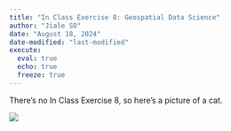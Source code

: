 ```yaml
---
title: "In Class Exercise 8: Geospatial Data Science"
author: "Jiale SO"
date: "August 18, 2024"
date-modified: "last-modified"
execute: 
  eval: true
  echo: true
  freeze: true
---
```


There's no In Class Exercise 8, so here's a picture of a cat.

![](images/clipboard-343160558.png)

